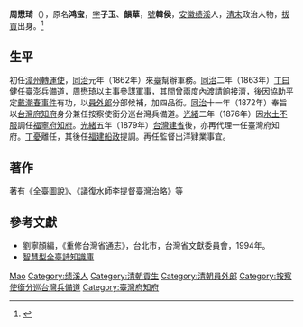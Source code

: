 {{Otheruses|other=名为周子玉的其他人物|周子玉}}

'''周懋琦'''（{{bd|1836年||1896年|catIdx=L盧}}），原名'''鸿宝'''，[[表字|字]]'''子玉'''、'''韻華'''，[[號|號]]'''韓侯'''，[[安徽|安徽]][[绩溪|绩溪]]人，[[清末|清末]]政治人物，[[拔貢|拔貢]]出身。<ref>{{Cite book|title=历代藏书家辞典|author=梁战, 郭群一编著|publisher=陕西人民出版社|year=1991|isbn=|location=西安|pages=}}</ref>

== 生平 ==
初任[[漳州|漳州]][[轉運使|轉運使]]，[[同治|同治]]元年（1862年）來[[臺灣府|臺]]幫辦軍務。[[同治|同治]]二年（1863年）[[丁曰健|丁曰健]]任[[按察使銜分巡台灣兵備道|臺澎兵備道]]，周懋琦以主事參謀軍事，其間曾兩度內渡請餉接濟，後因協助平定[[戴潮春事件|戴潮春事件]]有功，以[[員外郎|員外郎]]分部候補，加四品銜。[[同治|同治]]十一年（1872年）奉旨以[[台灣府知府|台灣府知府]]身分兼任按察使銜分巡台灣兵備道。[[光緒|光緒]]二年（1876年）因[[水土不服|水土不服]]調任[[福寧府|福寧府]][[知府|知府]]。[[光緒|光緒]]五年（1879年）[[台灣建省|台灣建省]]後，亦再代理一任臺灣府知府。[[丁憂|丁憂]]離任，其後任[[福建船政|福建船政]]提調。再任監督出洋肄業事宜。

== 著作 ==
著有《全臺圖說》、《議復水師李提督臺灣治略》等

== 參考文獻 ==
* 劉寧顏編，《重修台灣省通志》，台北市，台灣省文獻委員會，1994年。
* [https://web.archive.org/web/20190216011024/http://xdcm.nmtl.gov.tw/twp/TWPAPP/ShowAuthorInfo.aspx?AID=851 智慧型全臺詩知識庫]

{{start box}}
{{s-off}}
{{s-before|[[陳思燏|陳思燏]]}}
{{s-title|[[台灣府知府|台灣府知府]]|1872年上任}}
{{s-after|[[張夢元|張夢元]]}}
{{s-before|[[定保|定保]]}}
{{s-title|[[按察使銜分巡台灣兵備道|按察使銜分巡台灣兵備道]]|1872年上任}}
{{s-after|[[潘駿章|潘駿章]]}}
{{s-before|[[張夢元|張夢元]]}}
{{s-title|[[台灣府知府|台灣府知府]]|1879年上任}}
{{s-after|[[趙鈞_(知府)|趙鈞]]}}
{{s-before|[[夏獻綸|夏獻綸]]}}
{{s-title|[[按察使銜分巡台灣兵備道|按察使銜分巡台灣兵備道]]|1879年上任}}
{{s-after|[[張夢元|張夢元]]}}
{{end box}}

{{臺灣統治者}}

{{Authority control}}
{{DEFAULTSORT:Zhou周}}
[[Category:周姓|Mao]]
[[Category:绩溪人|Category:绩溪人]]
[[Category:清朝貢生|Category:清朝貢生]]
[[Category:清朝員外郎|Category:清朝員外郎]]
[[Category:按察使銜分巡台灣兵備道|Category:按察使銜分巡台灣兵備道]]
[[Category:臺灣府知府|Category:臺灣府知府]]